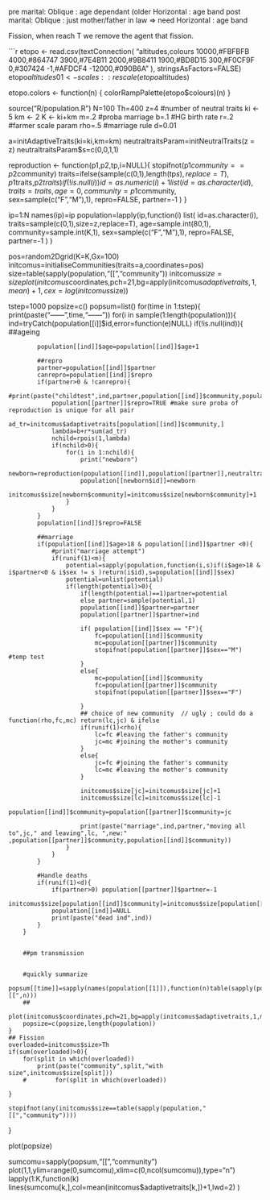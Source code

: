 

pre marital:
    Oblique : age dependant (older 
    Horizontal :  age band 
post marital:
    Oblique : just mother/father in law =>  need 
    Horizontal :  age band 



Fission, when reach T we remove the agent that fission.


```r
etopo <- read.csv(textConnection(
"altitudes,colours
10000,#FBFBFB
4000,#864747
3900,#7E4B11
2000,#9B8411
1900,#BD8D15
300,#F0CF9F
0,#307424
-1,#AFDCF4
-12000,#090B6A
"
), stringsAsFactors=FALSE)
etopo$altitudes01 <- scales::rescale(etopo$altitudes)


etopo.colors <- function(n) {
  colorRampPalette(etopo$colours)(n)
  }

source("R/population.R")
N=100
Th=400
z=4 #number of neutral traits
ki <- 5
km <- 2
K  <-  ki+km
m=.2 #proba marriage
b=.1 #HG birth rate
r=.2 #farmer scale param
rho=.5 #marriage rule
d=0.01

a=initAdaptiveTraits(ki=ki,km=km)
neutraltraitsParam=initNeutralTraits(z = z)
neutraltraitsParam$s=c(0,0,1,1)

reproduction <- function(p1,p2,tp,i=NULL){
    stopifnot(p1$community==p2$community)
    traits=ifelse(sample(c(0,1),length(tp$s),replace=T),p1$traits,p2$traits)
    if(!is.null(i))id=as.numeric(i)+1
    list(
         id=as.character(id),
         traits=traits,
         age=0,
         community=p1$community,
         sex=sample(c("F","M"),1),
         repro=FALSE,
         partner=-1
    )
}

ip=1:N
names(ip)=ip
population=lapply(ip,function(i)
                      list(
                           id=as.character(i),
                           traits=sample(c(0,1),size=z,replace=T),
                           age=sample.int(80,1),
                           community=sample.int(K,1),
                           sex=sample(c("F","M"),1),
                           repro=FALSE,
                           partner=-1
                      )
)

pos=random2Dgrid(K=K,Gx=100)
initcomus=initialiseCommunities(traits=a,coordinates=pos)
size=table(sapply(population,"[[","community"))
initcomus$size=size
plot(initcomus$coordinates,pch=21,bg=apply(initcomus$adaptivetraits,1,mean)+1,cex=log(initcomus$size))

tstep=1000
popsize=c()
popsum=list()
for(time in 1:tstep){
    print(paste("------",time,"------"))
    for(i in sample(1:length(population))){
        ind=tryCatch(population[[i]]$id,error=function(e)NULL)
        if(!is.null(ind)){
            ##ageing

            population[[ind]]$age=population[[ind]]$age+1

            ##repro
            partner=population[[ind]]$partner
            canrepro=population[[ind]]$repro
            if(partner>0 & !canrepro){
                #print(paste("childtest",ind,partner,population[[ind]]$community,population[[partner]]$community))
                population[[partner]]$repro=TRUE #make sure proba of reproduction is unique for all pair 
                ad_tr=initcomus$adaptivetraits[population[[ind]]$community,]
                lambda=b+r*sum(ad_tr)
                nchild=rpois(1,lambda)
                if(nchild>0){
                    for(i in 1:nchild){
                        print("newborn")
                        newborn=reproduction(population[[ind]],population[[partner]],neutraltraitsParam,population[[length(population)]]$id)
                        population[[newborn$id]]=newborn
                        initcomus$size[newborn$community]=initcomus$size[newborn$community]+1
                    }
                }
            }
            population[[ind]]$repro=FALSE

            ##marriage
            if(population[[ind]]$age>18 & population[[ind]]$partner <0){
                #print("marriage attempt")
                if(runif(1)<m){
                    potential=sapply(population,function(i,s)if(i$age>18 & i$partner<0 & i$sex != s )return(i$id),s=population[[ind]]$sex)
                    potential=unlist(potential)
                    if(length(potential)>0){
                        if(length(potential)==1)partner=potential
                        else partner=sample(potential,1)
                        population[[ind]]$partner=partner
                        population[[partner]]$partner=ind

                        if( population[[ind]]$sex == "F"){
                            fc=population[[ind]]$community
                            mc=population[[partner]]$community
                            stopifnot(population[[partner]]$sex=="M") #temp test
                        }
                        else{
                            mc=population[[ind]]$community
                            fc=population[[partner]]$community
                            stopifnot(population[[partner]]$sex=="F")

                        }
                        ## choice of new community  // ugly ; could do a function(rho,fc,mc) return(lc,jc) & ifelse
                        if(runif(1)<rho){
                            lc=fc #leaving the father's community
                            jc=mc #joining the mother's community
                        }
                        else{
                            jc=fc #joining the father's community
                            lc=mc #leaving the mother's community
                        }

                        initcomus$size[jc]=initcomus$size[jc]+1
                        initcomus$size[lc]=initcomus$size[lc]-1
                        population[[ind]]$community=population[[partner]]$community=jc

                        print(paste("marriage",ind,partner,"moving all to",jc," and leaving",lc, ",new:" ,population[[partner]]$community,population[[ind]]$community))
                    }
                }
            }

            #Handle deaths
            if(runif(1)<d){
                if(partner>0) population[[partner]]$partner=-1
                initcomus$size[population[[ind]]$community]=initcomus$size[population[[ind]]$community]-1
                population[[ind]]=NULL
                print(paste("dead ind",ind))
            }
        }


        ##pm transmission


        #quickly summarize
        popsum[[time]]=sapply(names(population[[1]]),function(n)table(sapply(population,"[[",n)))
        ##
        plot(initcomus$coordinates,pch=21,bg=apply(initcomus$adaptivetraits,1,mean)+1,cex=log(initcomus$size))
        popsize=c(popsize,length(population))
    }
    ## Fission
    overloaded=initcomus$size>Th
    if(sum(overloaded)>0){
        for(split in which(overloaded))
            print(paste("community",split,"with size",initcomus$size[split]))
        #        for(split in which(overloaded))

    }

    stopifnot(any(initcomus$size==table(sapply(population,"[[","community"))))
}

plot(popsize)


sumcomu=sapply(popsum,"[[","community")
plot(1,1,ylim=range(0,sumcomu),xlim=c(0,ncol(sumcomu)),type="n")
lapply(1:K,function(k) lines(sumcomu[k,],col=mean(initcomus$adaptivetraits[k,])+1,lwd=2) )



